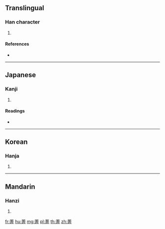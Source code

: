 {{character info/new}}
==Translingual==

===Han character===
{{Han char|rn=140|rad=艸|as=08|sn=14|four=|canj=TKJT}}

# {{defn|Han|sort=艸08}}

====References====
* {{Han ref|kx=1036.420|dkj=31133|dj=1495.050|hdz=53231.110|uh=83BE|ud=33726}}

----

==Japanese==

===Kanji===
{{ja-kanji|grade=|rs=艸08}}

# {{defn|lang=ja|sort=艸08}}

====Readings====
* {{ja-readings|on=[[もう]] (mō)|kun=[[くさ]] (kusa)|nanori=}}

----

==Korean==

===Hanja===
{{ko-hanja|hangeul=망|eumhun=|rv=mang|mr=mang|y=mang}}

# {{defn|lang=ko|sort=艸08}}

----

==Mandarin==

===Hanzi===
{{cmn-hanzi|pin=[[mǎng]] ([[mang3]]), [[yù]] ([[yu4]]), [[yuàn]] ([[yuan4]]), [[yùn]] ([[yun4]])|wg=mang<sup>3</sup>, yü<sup>4</sup>, yüan<sup>4</sup>, yün<sup>4</sup>}}

# {{defn|lang=cmn|sort=艸08}}

[[fr:莾]]
[[hu:莾]]
[[mg:莾]]
[[pl:莾]]
[[th:莾]]
[[zh:莾]]